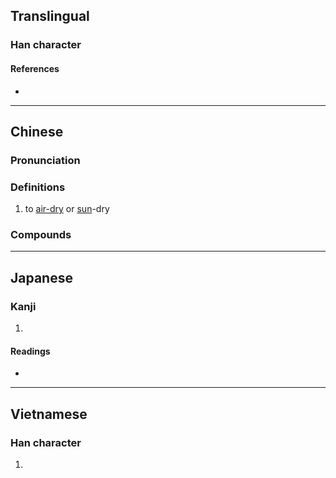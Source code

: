 {{character info}}
==Translingual==

===Han character===
{{Han char|rn=72|rad=日|as=08|sn=12|four=60096|canj=AYRF,XAYRF|ids=⿰日京}}

====References====
* {{Han ref|kx=0497.270|dkj=13984|hdz=21520.020|uh=667E|ud=26238|bh=B4BD|bd=46269}}

----

==Chinese==
{{zh-forms}}

===Pronunciation===
{{zh-pron
|m=liàng
|c=long6
|mn=qz,xm:liōng/zz:liāng/qz:lî/tw:nê/twvt,xm:nî/zz:nêe
|mn_note=liōng/liāng - literary; lî/nê/nî/nêe - vernacular (俗)
|mc=
|oc=
|ma=
|cat=v
}}

===Definitions===
{{zh-hanzi}}

# to [[air-dry]] or [[sun]]-dry
#: {{zh-x|晾{long6}衫|to hang-dry the laundry|C}}

===Compounds===
{{zh-der|晾乾|晾曬|晾衫架|晾衣架}}

----

==Japanese==

===Kanji===
{{ja-kanji|grade=|rs=日08}}

# {{rfdef|ja|sort=日08}}

====Readings====
* {{ja-readings|on=[[りょう]] (ryō)|kun=[[さらす]] (sarasu)}}

----

==Vietnamese==

===Han character===
{{vi-hantu|[[lượng]]|rs=日08}}

# {{rfdef|vi|sort=日08}}